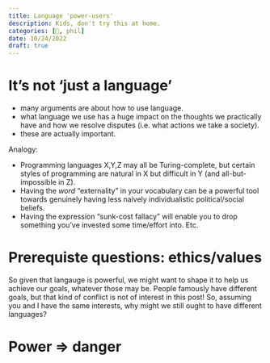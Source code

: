 ```yaml
---
title: Language 'power-users'
description: Kids, don't try this at home.
categories: [🔴, phil]
date: 10/24/2022
draft: true
---
```


# It's not 'just a language'

- many arguments are about how to use language.
- what language we use has a huge impact on the thoughts we practically have and 
  how we resolve disputes (i.e. what actions we take a society).
- these are actually important.

Analogy:

- Programming languages X,Y,Z may all be Turing-complete, but certain styles of 
  programming are natural in X but difficult in Y (and all-but-impossible in Z).
- Having the *word* "externality" in your vocabulary can be a powerful tool 
  towards genuinely having less naively individualistic political/social beliefs. 
-  Having the expression "sunk-cost fallacy" will enable you to drop something 
  you've invested some time/effort into. Etc.

# Prerequiste questions: ethics/values

So given that langauge is powerful, we might want to shape it to help us achieve 
our goals, whatever those may be. People famously have different goals, but that
 kind of conflict is not of interest in this post! So, assuming you and I have 
 the same interests, why might we still ought to have different languages?

# Power => danger


